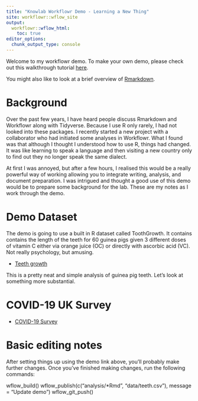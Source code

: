 ```yaml
---
title: "Knowlab Workflowr Demo - Learning a New Thing"
site: workflowr::wflow_site
output:
  workflowr::wflow_html:
    toc: true
editor_options:
  chunk_output_type: console
---
```


Welcome to my workflowr demo. To make your own demo, please check out this walkthrough tutorial [here](https://jdblischak.github.io/workflowr/articles/wflow-09-workshop.html).

You might also like to look at a brief overview of [Rmarkdown](https://rmarkdown.rstudio.com/articles_intro.html).

# Background
Over the past few years, I have heard people discuss Rmarkdown and Workflowr along with Tidyverse. Because I use R only rarely, I had not looked into these packages. I recently started a new project with a collaborator who had initiated some analyses in Workflowr. What I found was that although I thought I understood how to use R, things had changed. It was like learning to speak a language and then visiting a new country only to find out they no longer speak the same dialect. 

At first I was annoyed, but after a few hours, I realised this would be a really powerful way of working allowing you to integrate writing, analysis, and document preparation. I was intrigued and thought a good use of this demo would be to prepare some background for the lab. These are my notes as I work through the demo.

# Demo Dataset
The demo is going to use a built in R dataset called ToothGrowth. It contains contains the length of the teeth for 60 guinea pigs given 3 different doses of vitamin C either via orange juice (OC) or directly with ascorbic acid (VC). Not really psychology, but amusing. 

* [Teeth growth](teeth.html)

This is a pretty neat and simple analysis of guinea pig teeth. Let's look at something more substantial.

# COVID-19 UK Survey

* [COVID-19 Survey](https://stephanlewandowsky.github.io/UKsocialLicence/UKcov1.html)

# Basic editing notes

After setting things up using the demo link above, you'll probably make further changes. Once you've finished making changes, run the following commands:

wflow_build()
wflow_publish(c("analysis/*Rmd", "data/teeth.csv"), message = "Update demo")
wflow_git_push()

